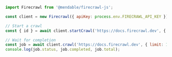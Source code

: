```js Node
import Firecrawl from '@mendable/firecrawl-js';

const client = new Firecrawl({ apiKey: process.env.FIRECRAWL_API_KEY });

// Start a crawl
const { id } = await client.startCrawl('https://docs.firecrawl.dev', { limit: 10 });

// Wait for completion
const job = await client.crawl('https://docs.firecrawl.dev', { limit: 10, pollInterval: 2, timeout: 120 });
console.log(job.status, job.completed, job.total);
```


